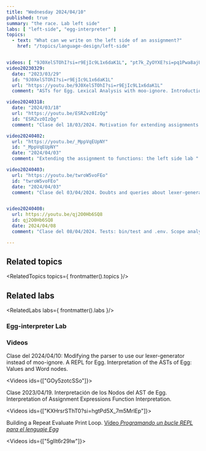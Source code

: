 ```yaml
---
title: "Wednesday 2024/04/10"
published: true
summary: "the race. Lab left side"
labs: [ "left-side", "egg-interpreter" ]
topics: 
  - text: "What can we write on the left side of an assignment?"
    href: "/topics/language-design/left-side"


videos: [ "9J0XelSTOhI?si=r9EjIc9L1x6daK1L", "pt7k_ZyOYXE?si=pq1Pwa8ajUqJVioz", "Y7f87gn8B3s?si=LZbezF1AxcZmyyr_", "kbSFcqni__0?si=WVkTrYLf7YN7HSNH"]
video20230329:
  date: "2023/03/29"
  id: "9J0XelSTOhI?si=r9EjIc9L1x6daK1L"
  url: "https://youtu.be/9J0XelSTOhI?si=r9EjIc9L1x6daK1L"
  comment: "ASTs for Egg. Lexical Analysis with moo-ignore. Introduction to Nearley.js"

video20240318: 
  date: "2024/03/18"
  url: "https://youtu.be/ESRZvz0IzQg"
  id: "ESRZvz0IzQg"
  comment: "Clase del 18/03/2024. Motivation for extending assignments so that on the left-side we can modify functions" 

video20240402:
  url: "https://youtu.be/_MppVqEUpNY"
  id: "_MppVqEUpNY"
  date: "2024/04/03"
  comment: "Extending the assignment to functions: the left side lab "

video20240403:
  url: "https://youtu.be/twroW5voFEo"
  id: "twroW5voFEo"
  date: "2024/04/03"
  comment: "Clase del 03/04/2024. Doubts and queries about lexer-generator. The FunctionObject class. Callable instances. First steps on the assign function"


video20240408:
  url: https://youtu.be/qj2O0Hb6SQ8
  id: qj2O0Hb6SQ8
  date: 2024/04/08
  comment: "Clase del 08/04/2024. Tests: bin/test and .env. Scope analysis and the left side of an assignment. The assign function. Performance of the assign function"

---
```


## Related topics

<RelatedTopics topics={ frontmatter().topics }/>

## Related labs

<RelatedLabs labs={ frontmatter().labs }/>


### Egg-interpreter Lab

### Videos


Clase del 2024/04/10: Modifying the parser to use our lexer-generator instead of moo-ignore.
A REPL for Egg. Interpretation of the ASTs of Egg: Values and Word nodes.

<Videos ids={["GOy5zotcSSo"]}></Videos>

Clase 2023/04/19. Interpretación de los Nodos del AST de Egg. Interpretation of Assignment Expressions
Function Interpretation. 

<Videos ids={["KXHrsrSThT0?si=hgtPd5X_7m5MrlEp"]}></Videos>

Building a Repeat Evaluate Print Loop. [Vídeo *Programando un bucle REPL para el lenguaje Egg*](https://youtu.be/5gIlt6r29lw)

  <Videos ids={["5gIlt6r29lw"]}></Videos>





